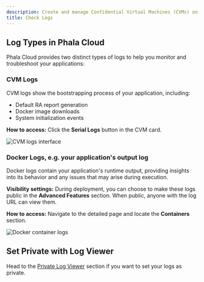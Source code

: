```yaml
---
description: Create and manage Confidential Virtual Machines (CVMs) on Phala Cloud.
title: Check Logs
---
```



## Log Types in Phala Cloud

Phala Cloud provides two distinct types of logs to help you monitor and troubleshoot your applications:

### CVM Logs

CVM logs show the bootstrapping process of your application, including:

* Default RA report generation
* Docker image downloads
* System initialization events

**How to access:** Click the **Serial Logs** button in the CVM card.

<Frame caption="CVM logs showing system initialization details">
    <img src="/images/cloud-cvm-log.png" alt="CVM logs interface" />

</Frame>

### Docker Logs, e.g. your application's output log

Docker logs contain your application's runtime output, providing insights into its behavior and any issues that may arise during execution.

**Visibility settings:** During deployment, you can choose to make these logs public in the **Advanced Features** section. When public, anyone with the log URL can view them.

**How to access:** Navigate to the detailed page and locate the **Containers** section.

<Frame caption="Container logs showing application output">
    <img src="/images/cloud-container-log.png" alt="Docker container logs" />

</Frame>

## Set Private with Log Viewer

Head to the [Private Log Viewer](/phala-cloud/phala-cloud-user-guides/create-cvm/debugging-and-analyzing-logs/private-log-viewer) section if you want to set your logs as private.
